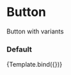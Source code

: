 
<Meta title="Components/Atom/Button" component={Button} />

# Button

Button with variants


### Default

<Canvas>
    <Story
        name="Primary"
        args={{
            variant: 'primary',
        }}
    >
        {Template.bind({})}
    </Story>
</Canvas>

<ArgsTable for={Button} />
